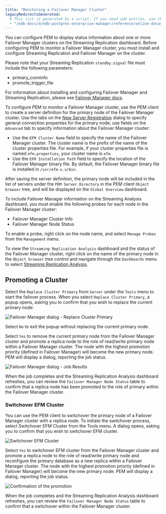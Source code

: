 ```yaml
---
title: "Monitoring a Failover Manager Cluster"
legacyRedirectsGenerated:
  # This list is generated by a script. If you need add entries, use the `legacyRedirects` key.
  - "/edb-docs/d/edb-postgres-enterprise-manager/reference/online-documentation/8.0/monitoring_a_failover_manager_cluster.html"
---
```


<div id="monitoring_a_failover_manager_cluster" class="registered_link"></div>

You can configure PEM to display status information about one or more Failover Manager clusters on the Streaming Replication dashboard. Before configuring PEM to monitor a Failover Manager cluster, you must install and configure Streaming Replication and Failover Manager on the cluster.

Please note that your Streaming Replication `standby.signal` file must include the following parameters:

-   primary_conninfo
-   promote_trigger_file

For information about installing and configuring Failover Manager and Streaming Replication, please see [Failover Manager docs](http://www.enterprisedb.com/docs/efm/latest).

To configure PEM to monitor a Failover Manager cluster, use the PEM client to create a server definition for the primary node of the Failover Manager cluster. Use the tabs on the [New Server Registration](../01_toc_pem_getting_started/07_pem_define_connection/#pem_define_connection) dialog to specify general connection properties for the primary node; use fields on the `Advanced` tab to specify information about the Failover Manager cluster:

-   Use the `EFM Cluster Name` field to specify the name of the Failover Manager cluster. The cluster name is the prefix of the name of the cluster properties file. For example, if your cluster properties file is named `efm.properties`, your cluster name is `efm`.
-   Use the `EFM Installation Path` field to specify the location of the Failover Manager binary file. By default, the Failover Manager binary file is installed in `/usr/efm-x.x/bin`.

After saving the server definition, the primary node will be included in the list of servers under the `PEM Server Directory` in the PEM client `Object browser` tree, and will be displayed on the `Global Overview` dashboard.

To include Failover Manager information on the Streaming Analysis dashboard, you must enable the following probes for each node in the Failover Manager cluster:

-   Failover Manager Cluster Info
-   Failover Manager Node Status

To enable a probe, right click on the node name, and select `Manage Probes` from the `Management` menu.

To view the `Streaming Replication Analysis` dashboard and the status of the Failover Manager cluster, right click on the name of the primary node in the `Object browser` tree control and navigate through the `Dashboards` menu to select [Streaming Replication Analysis](01_dashboards/17_str_replication_dashboard/#str_replication_dashboard).

## Promoting a Cluster

Select the `Replace Cluster Primary` from `Server` under the `Tools` menu to start the failover process. When you select `Replace Cluster Primary`, a popup opens, asking you to confirm that you wish to replace the current primary node:

![Failover Manager dialog - Replace Cluster Primary](../images/fm_replace_primary.png)

Select `No` to exit the popup without replacing the current primary node.

Select `Yes` to remove the current primary node from the Failover Manager cluster and promote a replica node to the role of read/write primary node within a Failover Manager cluster. The node with the highest promotion priority (defined in Failover Manager) will become the new primary node. PEM will display a dialog, reporting the job status.

![Failover Manager dialog - Job Results](../images/fm_job_result.png)

When the job completes and the Streaming Replication Analysis dashboard refreshes, you can review the `Failover Manager Node Status` table to confirm that a replica node has been promoted to the role of primary within the Failover Manager cluster.

### Switchover EFM Cluster

You can use the PEM client to switchover the primary node of a Failover Manager cluster with a replica node. To initiate the switchover process, select Switchover EFM Cluster from the Tools menu. A dialog opens, asking you to confirm that you wish to switchover EFM cluster.

![Switchover EFM Cluster](../images/fm_switchover_cluster.png)

Select `Yes` to switchover EFM cluster from the Failover Manager cluster and promote a replica node to the role of read/write primary node and reconfigure the primary database as a new replica within a Failover Manager cluster. The node with the highest promotion priority (defined in Failover Manager) will become the new primary node. PEM will display a dialog, reporting the job status.

![Confirmation of the promotion](../images/fm_switchover_job_result.png)

When the job completes and the Streaming Replication Analysis dashboard refreshes, you can review the `Failover Manager Node Status` table to confirm that a switchover within the Failover Manager cluster.
